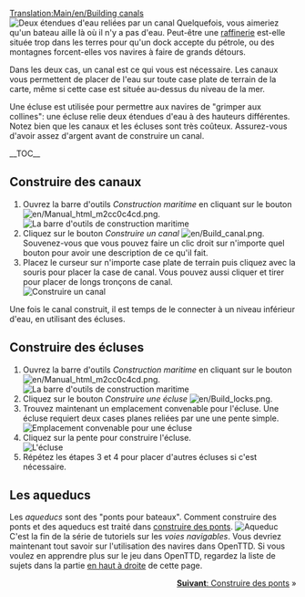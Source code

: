 [[Translation:Main/en/Building canals]]{{fr/Tutoriel}}
[[File:en/Canal.png|left|frame|Deux étendues d'eau reliées par un canal]]
Quelquefois, vous aimeriez qu'un bateau aille là où il n'y a pas d'eau. Peut-être une [[Main/fr/Raffinerie|raffinerie]] est-elle située trop dans les terres pour qu'un dock accepte du pétrole, ou des montagnes forcent-elles vos navires à faire de grands détours.

Dans les deux cas, un canal est ce qui vous est nécessaire. Les canaux vous permettent de placer de l'eau sur toute case plate de terrain de la carte, même si cette case est située au-dessus du niveau de la mer.

Une écluse est utilisée pour permettre aux navires de "grimper aux collines": une écluse relie deux étendues d'eau à des hauteurs différentes. Notez bien que les canaux et les écluses sont très coûteux. Assurez-vous d'avoir assez d'argent avant de construire un canal.

__TOC__

<div style="clear: left"></div>
==Construire des canaux==
# Ouvrez la barre d'outils ''Construction maritime'' en cliquant sur le bouton [[File:en/Manual html m2cc0c4cd.png]].<br/>[[File:en/Dock toolbar.png|frame|none|La barre d'outils de construction maritime]]
# Cliquez sur le bouton ''Construire un canal'' [[File:en/Build canal.png]]. Souvenez-vous que vous pouvez faire un clic droit sur n'importe quel bouton pour avoir une description de ce qu'il fait.
# Placez le curseur sur n'importe case plate de terrain puis cliquez avec la souris pour placer la case de canal. Vous pouvez aussi cliquer et tirer pour placer de longs tronçons de canal.<br/>[[File:en/Building-canals-1.png|frame|none|Construire un canal]]

Une fois le canal construit, il est temps de le connecter à un niveau inférieur d'eau, en utilisant des écluses.

==Construire des écluses==
# Ouvrez la barre d'outils ''Construction maritime'' en cliquant sur le bouton [[File:en/Manual html m2cc0c4cd.png]].<br/>[[File:en/Dock toolbar.png|frame|none|La barre d'outils de construction maritime]]
# Cliquez sur le bouton ''Construire une écluse'' [[File:en/Build locks.png]].
# Trouvez maintenant un emplacement convenable pour l'écluse. Une écluse requiert deux cases planes reliées par une une pente simple.<br/>[[File:en/Building-canals-2.png|frame|none|Emplacement convenable pour une écluse]]
# Cliquez sur la pente pour construire l'écluse.<br/>[[File:en/Building-canals-3.png|frame|none|L'écluse]]
# Répétez les étapes 3 et 4 pour placer d'autres écluses si c'est nécessaire.

==Les aqueducs==
Les ''aqueducs'' sont des "ponts pour bateaux". Comment construire des ponts et des aqueducs est traité dans [[Main/fr/Construction de ponts|construire des ponts]].
[[File:en/Aqueduct.png|frame|none|Aqueduc]]
C'est la fin de la série de tutoriels sur les ''voies navigables''. Vous devriez maintenant tout savoir sur l'utilisation des navires dans OpenTTD. Si vous voulez en apprendre plus sur le jeu dans OpenTTD, regardez la liste de sujets dans la partie [[Main/en/#top|en haut à droite]] de cette page.

<span style="float: right">[[Main/fr/Construction de ponts|'''Suivant''': Construire des ponts]] &raquo;</span>